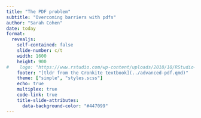 ```yaml
---
title: "The PDF problem"
subtitle: "Overcoming barriers with pdfs"
author: "Sarah Cohen"
date: today
format: 
  revealjs:
    self-contained: false
    slide-number: c/t
    width: 1600
    height: 900
#    logo: "https://www.rstudio.com/wp-content/uploads/2018/10/RStudio-Logo-Flat.png"
    footer: "[tldr from the Cronkite textbook](../advanced-pdf.qmd)"
    theme: ["simple", "styles.scss"]
    echo: true
    multiplex: true
    code-link: true
    title-slide-attributes:
      data-background-color: "#447099"
---
```


